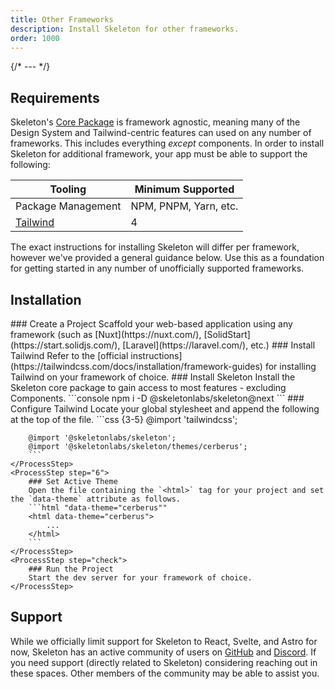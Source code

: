 ```yaml
---
title: Other Frameworks
description: Install Skeleton for other frameworks.
order: 1000
---
```



{/* --- */}

## Requirements

Skeleton's [Core Package](/docs/get-started/core-api) is framework agnostic, meaning many of the Design System and Tailwind-centric features can used on any number of frameworks. This includes everything _except_ components. In order to install Skeleton for additional framework, your app must be able to support the following:

| Tooling                              | Minimum Supported     |
| ------------------------------------ | --------------------- |
| Package Management                   | NPM, PNPM, Yarn, etc. |
| [Tailwind](https://tailwindcss.com/) | 4                     |

The exact instructions for installing Skeleton will differ per framework, however we've provided a general guidance below. Use this as a foundation for getting started in any number of unofficially supported frameworks.

## Installation

<Process>
    <ProcessStep step="1">
        ### Create a Project
        Scaffold your web-based application using any framework (such as [Nuxt](https://nuxt.com/), [SolidStart](https://start.solidjs.com/), [Laravel](https://laravel.com/), etc.)
    </ProcessStep>
    <ProcessStep step="2">
        ### Install Tailwind
		Refer to the [official instructions](https://tailwindcss.com/docs/installation/framework-guides) for installing Tailwind on your framework of choice.
    </ProcessStep>
    <ProcessStep step="3">
        ### Install Skeleton
        Install the Skeleton core package to gain access to most features - excluding Components.
        ```console
        npm i -D @skeletonlabs/skeleton@next
        ```
    </ProcessStep>
    <ProcessStep step="4">
        ### Configure Tailwind
        Locate your global stylesheet and append the following at the top of the file.
        ```css {3-5}
        @import 'tailwindcss';

        @import '@skeletonlabs/skeleton';
        @import '@skeletonlabs/skeleton/themes/cerberus';
        ```
    </ProcessStep>
    <ProcessStep step="6">
        ### Set Active Theme
        Open the file containing the `<html>` tag for your project and set the `data-theme` attribute as follows.
        ```html "data-theme="cerberus""
        <html data-theme="cerberus">
            ...
        </html>
        ```
    </ProcessStep>
    <ProcessStep step="check">
        ### Run the Project
        Start the dev server for your framework of choice.
    </ProcessStep>

</Process>

## Support

While we officially limit support for Skeleton to React, Svelte, and Astro for now, Skeleton has an active community of users on [GitHub](https://github.com/skeletonlabs/skeleton/discussions) and [Discord](https://discord.gg/EXqV7W8MtY). If you need support (directly related to Skeleton) considering reaching out in these spaces. Other members of the community may be able to assist you.
